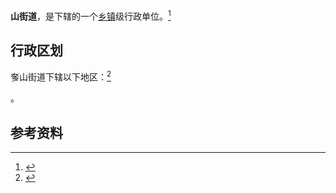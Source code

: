 {{中国乡级行政区|42/01/14/002/000}}

'''{{ruby-py|奓|zhā}}山街道'''，是{{PRC admin/fullname|42/01/14/002/000|3}}下辖的一个[[乡镇|乡镇]]级行政单位。<ref>{{PRC admin/ref sgc|{{PRC admin/parent|42/01/14/002/000}}}}</ref>

== 行政区划 ==

奓山街道下辖以下地区：<ref>{{PRC admin/ref sgc|42/01/14/002/000}}</ref>

{{PRC admin/children|42/01/14/002/000}}。

== 参考资料 ==

{{reflist}}

{{行政区划小作品}}
{{PRC admin/navcat|42/01/14/002/000}}